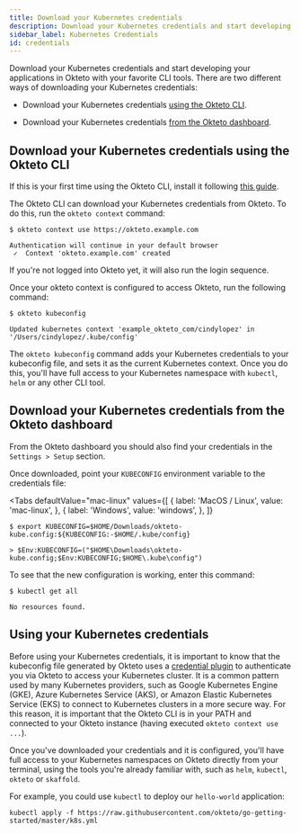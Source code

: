 ```yaml
---
title: Download your Kubernetes credentials
description: Download your Kubernetes credentials and start developing your applications in Okteto
sidebar_label: Kubernetes Credentials
id: credentials
---
```



Download your Kubernetes credentials and start developing your applications in Okteto  with your favorite CLI tools.
There are two different ways of downloading your Kubernetes credentials:

- Download your Kubernetes credentials [using the Okteto CLI](#download-your-kubernetes-credentials-using-the-okteto-cli).

- Download your Kubernetes credentials [from the Okteto dashboard](#download-your-kubernetes-credentials-from-the-okteto-cloud-ui).

## Download your Kubernetes credentials using the Okteto CLI

If this is your first time using the Okteto CLI, install it following [this guide](cloud/okteto-cli.mdx).

The Okteto CLI can download your Kubernetes credentials from Okteto. To do this, run the `okteto context` command:

```console
$ okteto context use https://okteto.example.com
```

```console
Authentication will continue in your default browser
 ✓  Context 'okteto.example.com' created
```

If you're not logged into Okteto yet, it will also run the login sequence.

Once your okteto context is configured to access Okteto, run the following command:

```console
$ okteto kubeconfig
```

```console
Updated kubernetes context 'example_okteto_com/cindylopez' in '/Users/cindylopez/.kube/config'
```

The `okteto kubeconfig` command adds your Kubernetes credentials to your kubeconfig file, and sets it as the current Kubernetes context.
Once you do this, you'll have full access to your Kubernetes namespace with `kubectl`, `helm` or any other CLI tool.

## Download your Kubernetes credentials from the Okteto dashboard

From the Okteto dashboard you should also find your credentials in the `Settings > Setup` section.

Once downloaded, point your `KUBECONFIG` environment variable to the credentials file:

<Tabs
  defaultValue="mac-linux"
  values={[
    { label: 'MacOS / Linux', value: 'mac-linux', },
    { label: 'Windows', value: 'windows', },
  ]}
>
<TabItem value="mac-linux">

```console
$ export KUBECONFIG=$HOME/Downloads/okteto-kube.config:${KUBECONFIG:-$HOME/.kube/config}
```

</TabItem>

<TabItem value="windows">

```console
> $Env:KUBECONFIG=("$HOME\Downloads\okteto-kube.config;$Env:KUBECONFIG;$HOME\.kube\config")
```

</TabItem>

</Tabs>

To see that the new configuration is working, enter this command:

```console
$ kubectl get all
```
```console
No resources found.
```

## Using your Kubernetes credentials

Before using your Kubernetes credentials, it is important to know that the kubeconfig file generated by Okteto uses a [credential plugin](https://kubernetes.io/docs/reference/access-authn-authz/authentication/#client-go-credential-plugins) to authenticate you via Okteto to access your Kubernetes cluster. It is a common pattern used by many Kubernetes providers, such as Google Kubernetes Engine (GKE), Azure Kubernetes Service (AKS), or Amazon Elastic Kubernetes Service (EKS) to connect to Kubernetes clusters in a more secure way. For this reason, it is important that the Okteto CLI is in your PATH and connected to your Okteto instance (having executed `okteto context use ...`).

Once you've downloaded your credentials and it is configured, you'll have full access to your Kubernetes namespaces on Okteto directly from your terminal, using the tools you're already familiar with, such as `helm`, `kubectl`, `okteto` or `skaffold`.

For example, you could use `kubectl` to deploy our `hello-world` application:

```terminal
kubectl apply -f https://raw.githubusercontent.com/okteto/go-getting-started/master/k8s.yml
```
